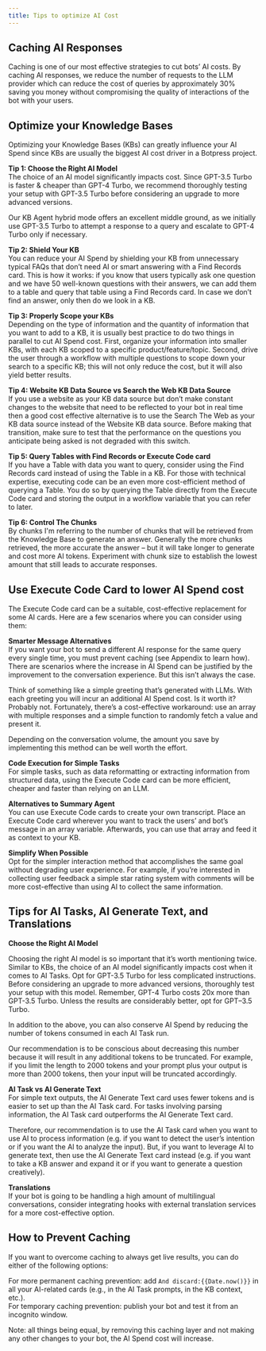 ```yaml
---
title: Tips to optimize AI Cost
---
```


## Caching AI Responses

Caching is one of our most effective strategies to cut bots’ AI costs. By caching AI responses, we reduce the number of requests to the LLM provider which can reduce the cost of queries by approximately 30% saving you money without compromising the quality of interactions of the bot with your users.

## Optimize your Knowledge Bases

Optimizing your Knowledge Bases (KBs) can greatly influence your AI Spend since KBs are usually the biggest AI cost driver in a Botpress project.

**Tip 1: Choose the Right AI Model**\
The choice of an AI model significantly impacts cost. Since GPT-3.5 Turbo is faster & cheaper than GPT-4 Turbo, we recommend thoroughly testing your setup with GPT-3.5 Turbo before considering an upgrade to more advanced versions.

Our KB Agent hybrid mode offers an excellent middle ground, as we initially use GPT-3.5 Turbo to attempt a response to a query and escalate to GPT-4 Turbo only if necessary.

**Tip 2: Shield Your KB**\
You can reduce your AI Spend by shielding your KB from unnecessary typical FAQs that don’t need AI or smart answering with a Find Records card. This is how it works: if you know that users typically ask one question and we have 50 well-known questions with their answers, we can add them to a table and query that table using a Find Records card. In case we don’t find an answer, only then do we look in a KB.

**Tip 3: Properly Scope your KBs**\
Depending on the type of information and the quantity of information that you want to add to a KB, it is usually best practice to do two things in parallel to cut AI Spend cost. First, organize your information into smaller KBs, with each KB scoped to a specific product/feature/topic. Second, drive the user through a workflow with multiple questions to scope down your search to a specific KB; this will not only reduce the cost, but it will also yield better results.

**Tip 4: Website KB Data Source vs Search the Web KB Data Source**\
If you use a website as your KB data source but don’t make constant changes to the website that need to be reflected to your bot in real time then a good cost effective alternative is to use the Search The Web as your KB data source instead of the Website KB data source. Before making that transition, make sure to test that the performance on the questions you anticipate being asked is not degraded with this switch.

**Tip 5: Query Tables with Find Records or Execute Code card**\
If you have a Table with data you want to query, consider using the Find Records card instead of using the Table in a KB. For those with technical expertise, executing code can be an even more cost-efficient method of querying a Table. You do so by querying the Table directly from the Execute Code card and storing the output in a workflow variable that you can refer to later.

**Tip 6: Control The Chunks**\
By chunks I'm referring to the number of chunks that will be retrieved from the Knowledge Base to generate an answer. Generally the more chunks retrieved, the more accurate the answer – but it will take longer to generate and cost more AI tokens. Experiment with chunk size to establish the lowest amount that still leads to accurate responses.

## Use Execute Code Card to lower AI Spend cost

The Execute Code card can be a suitable, cost-effective replacement for some AI cards. Here are a few scenarios where you can consider using them:

**Smarter Message Alternatives**\
If you want your bot to send a different AI response for the same query every single time, you must prevent caching (see Appendix to learn how). There are scenarios where the increase in AI Spend can be justified by the improvement to the conversation experience. But this isn’t always the case.

Think of something like a simple greeting that’s generated with LLMs. With each greeting you will incur an additional AI Spend cost. Is it worth it? Probably not. Fortunately, there’s a cost-effective workaround: use an array with multiple responses and a simple function to randomly fetch a value and present it.

Depending on the conversation volume, the amount you save by implementing this method can be well worth the effort.

**Code Execution for Simple Tasks**\
For simple tasks, such as data reformatting or extracting information from structured data, using the Execute Code card can be more efficient, cheaper and faster than relying on an LLM.

**Alternatives to Summary Agent**\
You can use Execute Code cards to create your own transcript.  Place an Execute Code card wherever you want to track the users’ and bot’s message in an array variable. Afterwards, you can use that array and feed it as context to your KB.

**Simplify When Possible**\
Opt for the simpler interaction method that accomplishes the same goal without degrading user experience. For example, if you’re interested in collecting user feedback a simple star rating system with comments will be more cost-effective than using AI to collect the same information.

## Tips for AI Tasks, AI Generate Text, and Translations

**Choose the Right AI Model**

Choosing the right AI model is so important that it’s worth mentioning twice. Similar to KBs, the choice of an AI model significantly impacts cost when it comes to AI Tasks. Opt for GPT-3.5 Turbo for less complicated instructions. Before considering an upgrade to more advanced versions, thoroughly test your setup with this model. Remember, GPT-4 Turbo costs 20x more than GPT-3.5 Turbo. Unless the results are considerably better, opt for GPT–3.5 Turbo.

In addition to the above, you can also conserve AI Spend by reducing the number of tokens consumed in each AI Task run.

Our recommendation is to be conscious about decreasing this number because it will result in any additional tokens to be truncated. For example, if you limit the length to 2000 tokens and your prompt plus your output is more than 2000 tokens, then your input will be truncated accordingly.

**AI Task vs AI Generate Text**\
For simple text outputs, the AI Generate Text card uses fewer tokens and is easier to set up than the AI Task card. For tasks involving parsing information, the AI Task card outperforms the AI Generate Text card.

Therefore, our recommendation is to use the AI Task card when you want to use AI to process information (e.g. if you want to detect the user’s intention or if you want the AI to analyze the input). But, if you want to leverage AI to generate text, then use the AI Generate Text card instead (e.g. if you want to take a KB answer and expand it or if you want to generate a question creatively).

**Translations**\
If your bot is going to be handling a high amount of multilingual conversations, consider integrating hooks with external translation services for a more cost-effective option.

## How to Prevent Caching

If you want to overcome caching to always get live results, you can do either of the following options:

For more permanent caching prevention: add `And discard:{{Date.now()}}` in all your AI-related cards (e.g., in the AI Task prompts, in the KB context, etc.).\
For temporary caching prevention: publish your bot and test it from an incognito window.

Note: all things being equal, by removing this caching layer and not making any other changes to your bot, the AI Spend cost will increase.
